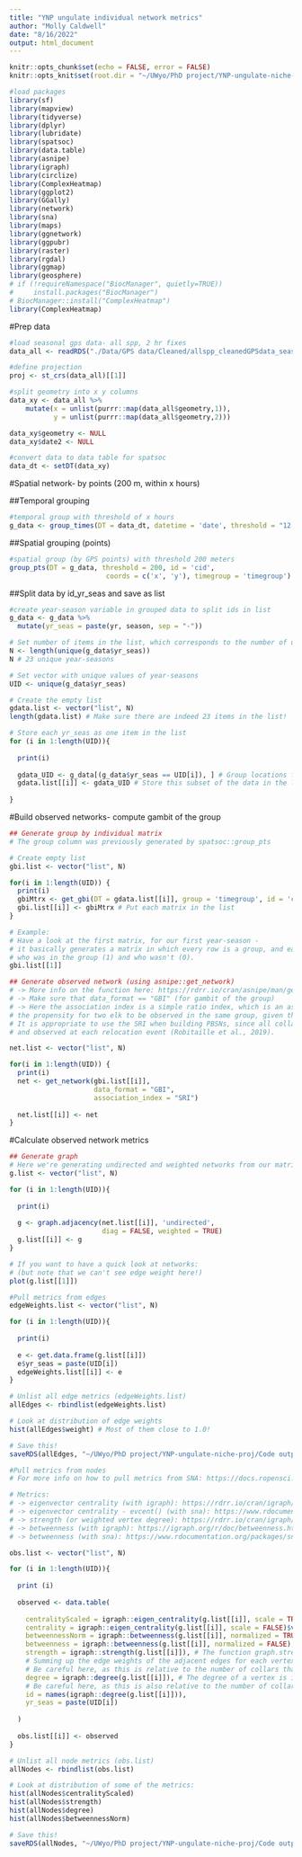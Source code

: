 ```yaml
---
title: "YNP ungulate individual network metrics"
author: "Molly Caldwell"
date: "8/16/2022"
output: html_document
---
```


```r
knitr::opts_chunk$set(echo = FALSE, error = FALSE)
knitr::opts_knit$set(root.dir = "~/UWyo/PhD project/YNP-ungulate-niche-proj/")
```

```r
#load packages
library(sf)
library(mapview)
library(tidyverse)
library(dplyr)
library(lubridate)
library(spatsoc)
library(data.table)
library(asnipe)
library(igraph)
library(circlize)
library(ComplexHeatmap)
library(ggplot2)
library(GGally)
library(network)
library(sna)
library(maps)
library(ggnetwork)
library(ggpubr)
library(raster)
library(rgdal)
library(ggmap)
library(geosphere)
# if (!requireNamespace("BiocManager", quietly=TRUE))
#     install.packages("BiocManager")
# BiocManager::install("ComplexHeatmap")
library(ComplexHeatmap)
```

#Prep data

```r
#load seasonal gps data- all spp, 2 hr fixes
data_all <- readRDS("./Data/GPS data/Cleaned/allspp_cleanedGPSdata_seasonal_3.2022.rds")
```

```r
#define projection
proj <- st_crs(data_all)[[1]]

#split geometry into x y columns
data_xy <- data_all %>%
    mutate(x = unlist(purrr::map(data_all$geometry,1)),
           y = unlist(purrr::map(data_all$geometry,2)))

data_xy$geometry <- NULL
data_xy$date2 <- NULL

#convert data to data table for spatsoc
data_dt <- setDT(data_xy)

```

#Spatial network- by points (200 m, within x hours)

##Temporal grouping

```r
#temporal group with threshold of x hours
g_data <- group_times(DT = data_dt, datetime = 'date', threshold = "12 hours") #change hours depending on desired threshold
```

##Spatial grouping (points)

```r
#spatial group (by GPS points) with threshold 200 meters
group_pts(DT = g_data, threshold = 200, id = 'cid', 
                        coords = c('x', 'y'), timegroup = 'timegroup') #threshold units based on GPS data CRS
```

##Split data by id_yr_seas and save as list

```r
#create year-season variable in grouped data to split ids in list
g_data <- g_data %>%
  mutate(yr_seas = paste(yr, season, sep = "-"))

# Set number of items in the list, which corresponds to the number of unique year-seasons
N <- length(unique(g_data$yr_seas))
N # 23 unique year-seasons

# Set vector with unique values of year-seasons
UID <- unique(g_data$yr_seas)

# Create the empty list
gdata.list <- vector("list", N)
length(gdata.list) # Make sure there are indeed 23 items in the list!

# Store each yr_seas as one item in the list
for (i in 1:length(UID)){
  
  print(i)
  
  gdata_UID <- g_data[(g_data$yr_seas == UID[i]), ] # Group locations from each unique year-season
  gdata.list[[i]] <- gdata_UID # Store this subset of the data in the list
  
}
```

#Build observed networks- compute gambit of the group

```r
## Generate group by individual matrix
# The group column was previously generated by spatsoc::group_pts

# Create empty list
gbi.list <- vector("list", N)

for(i in 1:length(UID)) {
  print(i)
  gbiMtrx <- get_gbi(DT = gdata.list[[i]], group = 'timegroup', id = 'cid') # Create an individual matrix for each year-season
  gbi.list[[i]] <- gbiMtrx # Put each matrix in the list
}

# Example:
# Have a look at the first matrix, for our first year-season -
# it basically generates a matrix in which every row is a group, and each column indicates
# who was in the group (1) and who wasn't (0).
gbi.list[[1]]
```

```r
## Generate observed network (using asnipe::get_network)
# -> More info on the function here: https://rdrr.io/cran/asnipe/man/get_network.html
# -> Make sure that data_format == "GBI" (for gambit of the group)
# -> Here the association index is a simple ratio index, which is an association index that represents 
# the propensity for two elk to be observed in the same group, given that the group contains at least one of them (Farine & Whitehead, 2015).
# It is appropriate to use the SRI when building PBSNs, since all collared individuals are correctly identified 
# and observed at each relocation event (Robitaille et al., 2019). 

net.list <- vector("list", N)

for(i in 1:length(UID)) {
  print(i)
  net <- get_network(gbi.list[[i]],
                     data_format = "GBI",
                     association_index = "SRI")
  
  net.list[[i]] <- net 
}
```

#Calculate observed network metrics

```r
## Generate graph
# Here we're generating undirected and weighted networks from our matrices!
g.list <- vector("list", N)

for (i in 1:length(UID)){
  
  print(i)
  
  g <- graph.adjacency(net.list[[i]], 'undirected',
                       diag = FALSE, weighted = TRUE)
  g.list[[i]] <- g
}

# If you want to have a quick look at networks:
# (but note that we can't see edge weight here!)
plot(g.list[[1]]) 
```


```r
#Pull metrics from edges
edgeWeights.list <- vector("list", N)

for (i in 1:length(UID)){
  
  print(i)
  
  e <- get.data.frame(g.list[[i]])
  e$yr_seas = paste(UID[i])
  edgeWeights.list[[i]] <- e
}

# Unlist all edge metrics (edgeWeights.list)
allEdges <- rbindlist(edgeWeights.list)

# Look at distribution of edge weights
hist(allEdges$weight) # Most of them close to 1.0!

# Save this! 
saveRDS(allEdges, "~/UWyo/PhD project/YNP-ungulate-niche-proj/Code output/individual_network_metrics/individual_edge_metrics.rds")
```

```r
#Pull metrics from nodes
# For more info on how to pull metrics from SNA: https://docs.ropensci.org/spatsoc/articles/using-in-sna.html

# Metrics:
# -> eigenvector centrality (with igraph): https://rdrr.io/cran/igraph/man/eigen_centrality.html
# -> eigenvector centrality - evcent() (with sna): https://www.rdocumentation.org/packages/sna/versions/2.6/topics/evcent
# -> strength (or weighted vertex degree): https://rdrr.io/cran/igraph/man/strength.html
# -> betweenness (with igraph): https://igraph.org/r/doc/betweenness.html
# -> betweenness (with sna): https://www.rdocumentation.org/packages/sna/versions/2.6/topics/betweenness

obs.list <- vector("list", N)

for (i in 1:length(UID)){
  
  print (i)
  
  observed <- data.table(
    
    centralityScaled = igraph::eigen_centrality(g.list[[i]], scale = TRUE)$vector, # Logical scalar, whether to scale the result to have a maximum score of one.
    centrality = igraph::eigen_centrality(g.list[[i]], scale = FALSE)$vector, # If no scaling is used then the result vector has unit length in the Euclidean norm.
    betweennessNorm = igraph::betweenness(g.list[[i]], normalized = TRUE), # If normalize = T, it seems like scores are rescaled such that they sum to 1.
    betweenness = igraph::betweenness(g.list[[i]], normalized = FALSE),
    strength = igraph::strength(g.list[[i]]), # The function graph.strength() also does the same thing!
    # Summing up the edge weights of the adjacent edges for each vertex. 
    # Be careful here, as this is relative to the number of collars that were out during that yr_seas!
    degree = igraph::degree(g.list[[i]]), # The degree of a vertex is its most basic structural property, the number of its adjacent edges.
    # Be careful here, as this is also relative to the number of collars that were out during that yr_seas!
    id = names(igraph::degree(g.list[[i]])),
    yr_seas = paste(UID[i])
    
  )
  
  obs.list[[i]] <- observed
}

# Unlist all node metrics (obs.list)
allNodes <- rbindlist(obs.list)

# Look at distribution of some of the metrics:
hist(allNodes$centralityScaled)
hist(allNodes$strength)
hist(allNodes$degree)
hist(allNodes$betweennessNorm)

# Save this! 
saveRDS(allNodes, "~/UWyo/PhD project/YNP-ungulate-niche-proj/Code output/individual_network_metrics/individual_node_metrics.rds")
```





